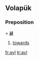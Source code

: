 ==Volapük==

===Preposition===
{{head|vo|preposition}} = '''[[äl]]'''

# [[towards]]

[[fr:ayl]]
[[tr:ayl]]